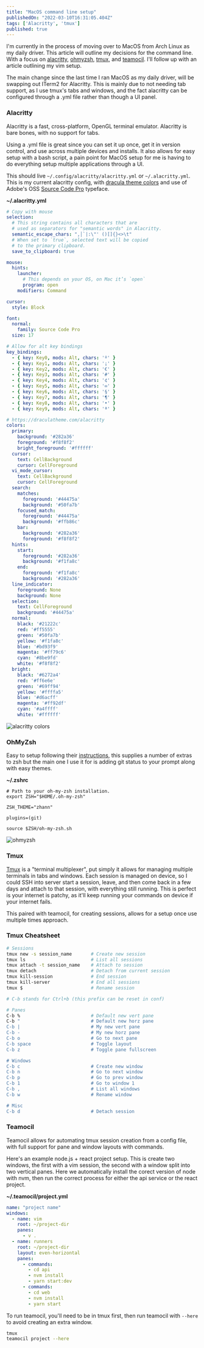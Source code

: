 ```yaml
---
title: "MacOS command line setup"
publishedOn: "2022-03-10T16:31:05.404Z"
tags: ['Alacritty', 'tmux']
published: true
---
```


I'm currently in the process of moving over to MacOS from Arch Linux as my daily driver. This article will outline my decisions for the command line. With a focus on [alacritty](https://github.com/alacritty/alacritty), [ohmyzsh](https://github.com/ohmyzsh/ohmyzsh), [tmux](https://github.com/tmux/tmux), and [teamocil](https://github.com/remi/teamocil). I'll follow up with an article outlining my vim setup.

The main change since the last time I ran MacOS as my daily driver, will be swapping out ITerm2 for Alacritty. This is mainly due to not needing tab support, as I use tmux's tabs and windows, and the fact alacritty can be configured through a .yml file rather than though a UI panel. 

### Alacritty
Alacritty is a fast, cross-platform, OpenGL terminal emulator. Alacritty is bare bones, with no support for tabs.

Using a .yml file is great since you can set it up once, get it in version control, and use across multiple devices and installs. It also allows for easy setup with a bash script, a pain point for MacOS setup for me is having to do everything setup multiple applications through a UI.

This should live `~/.config/alacritty/alacritty.yml` or `~/.alacritty.yml`. This is my current alacritty config, with [dracula theme colors](https://draculatheme.com/) and use of Adobe's OSS [Source Code Pro](https://github.com/adobe-fonts/source-code-pro) typeface.

**~/.alacritty.yml**

```yml
# Copy with mouse
selection:
  # This string contains all characters that are 
  # used as separators for "semantic words" in Alacritty.
  semantic_escape_chars: ",│`|:\"' ()[]{}<>\t"
  # When set to `true`, selected text will be copied 
  # to the primary clipboard.
  save_to_clipboard: true

mouse:
  hints:
    launcher:
      # This depends on your OS, on Mac it’s `open`
      program: open
    modifiers: Command

cursor:
  style: Block

font:
  normal:
    family: Source Code Pro
  size: 17

# Allow for alt key bindings
key_bindings:
  - { key: Key0, mods: Alt, chars: 'º' }
  - { key: Key1, mods: Alt, chars: '¡' }
  - { key: Key2, mods: Alt, chars: '€' }
  - { key: Key3, mods: Alt, chars: '#' }
  - { key: Key4, mods: Alt, chars: '¢' }
  - { key: Key5, mods: Alt, chars: '∞' }
  - { key: Key6, mods: Alt, chars: '§' }
  - { key: Key7, mods: Alt, chars: '¶' }
  - { key: Key8, mods: Alt, chars: '•' }
  - { key: Key9, mods: Alt, chars: 'ª' }

# https://draculatheme.com/alacritty
colors:
  primary:
    background: '#282a36'
    foreground: '#f8f8f2'
    bright_foreground: '#ffffff'
  cursor:
    text: CellBackground
    cursor: CellForeground
  vi_mode_cursor:
    text: CellBackground
    cursor: CellForeground
  search:
    matches:
      foreground: '#44475a'
      background: '#50fa7b'
    focused_match:
      foreground: '#44475a'
      background: '#ffb86c'
    bar:
      background: '#282a36'
      foreground: '#f8f8f2'
  hints:
    start:
      foreground: '#282a36'
      background: '#f1fa8c'
    end:
      foreground: '#f1fa8c'
      background: '#282a36'
  line_indicator:
    foreground: None
    background: None
  selection:
    text: CellForeground
    background: '#44475a'
  normal:
    black: '#21222c'
    red: '#ff5555'
    green: '#50fa7b'
    yellow: '#f1fa8c'
    blue: '#bd93f9'
    magenta: '#ff79c6'
    cyan: '#8be9fd'
    white: '#f8f8f2'
  bright:
    black: '#6272a4'
    red: '#ff6e6e'
    green: '#69ff94'
    yellow: '#ffffa5'
    blue: '#d6acff'
    magenta: '#ff92df'
    cyan: '#a4ffff'
    white: '#ffffff'
```

![alacritty colors](/terminal/colors.png)

### OhMyZsh
Easy to setup following their [instructions](https://github.com/ohmyzsh/ohmyzsh), this supplies a number of extras to zsh but the main one I use it for is adding git status to your prompt along with easy themes.

**~/.zshrc**

```
# Path to your oh-my-zsh installation.
export ZSH="$HOME/.oh-my-zsh"

ZSH_THEME="zhann"

plugins=(git)

source $ZSH/oh-my-zsh.sh
```

![ohmyzsh](/terminal/ohmyzsh.png)


### Tmux

[Tmux](https://github.com/tmux/tmux) is a "terminal multiplexer", put simply it allows for managing multiple terminals in tabs and windows. Each session is managed on device, so I could SSH into server start a session, leave, and then come back in a few days and attach to that session, with everything still running. This is perfect is your internet is patchy, as it'll keep running your commands on device if your internet fails.

This paired with teamocil, for creating sessions, allows for a setup once use multiple times approach.

### Tmux Cheatsheet
```zsh
# Sessions
tmux new -s session_name       # Create new session
tmux ls                        # List all sessions
tmux attach -t session_name    # Attach to session
tmux detach                    # Detach from current session
tmux kill-session              # End session
tmux kill-server               # End all sessions
tmux $                         # Rename session

# C-b stands for Ctrl+b (this prefix can be reset in conf)

# Panes
C-b %                          # Default new vert pane
C-b "                          # Default new horz pane
C-b |                          # My new vert pane
C-b -                          # My new horz pane
C-b o                          # Go to next pane
C-b space                      # Toggle layout
C-b z                          # Toggle pane fullscreen

# Windows
C-b c                          # Create new window
C-b n                          # Go to next window
C-b p                          # Go to prev window
C-b 1                          # Go to window 1
C-b ,                          # List all windows
C-b w                          # Rename window

# Misc
C-b d                          # Detach session
```

### Teamocil
Teamocil allows for automating tmux session creation from a config file, with full support for pane and window layouts with commands.

Here's an example node.js + react project setup. This is create two windows, the first with a vim session, the second with a window split into two vertical panes. Here we automatically install the corect version of node with nvm, then run the correct process for either the api service or the react project.

**~/.teamocil/project.yml**

```yml
name: "project name"
windows:
  - name: vim
    root: ~/project-dir
    panes:
      - v .
  - name: runners
    root: ~/project-dir
    layout: even-horizontal
    panes:
      - commands:
        - cd api
        - nvm install
        - yarn start:dev
      - commands:
        - cd web
        - nvm install
        - yarn start
```

To run teamocil, you'll need to be in tmux first, then run teamocil with `--here` to avoid creating an extra window.

```zsh
tmux
teamocil project --here
```

